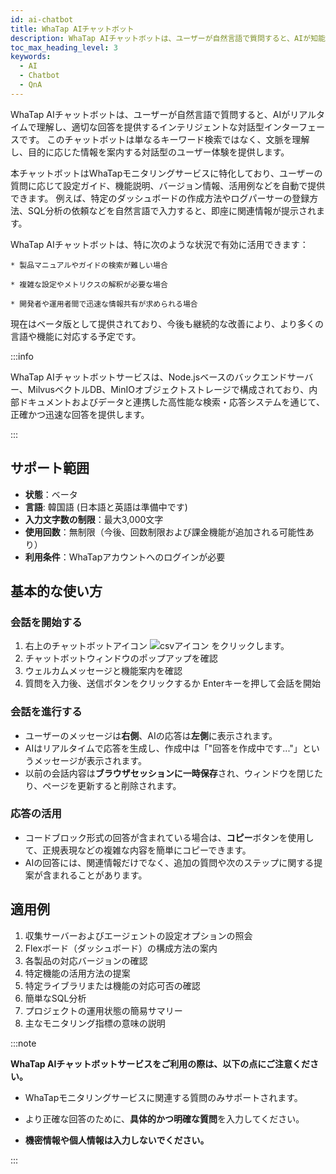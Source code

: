 ```yaml
---
id: ai-chatbot
title: WhaTap AIチャットボット
description: WhaTap AIチャットボットは、ユーザーが自然言語で質問すると、AIが知能的に応答する対話型インターフェースです。
toc_max_heading_level: 3
keywords:
  - AI
  - Chatbot
  - QnA
---
```


WhaTap AIチャットボットは、ユーザーが自然言語で質問すると、AIがリアルタイムで理解し、適切な回答を提供するインテリジェントな対話型インターフェースです。
このチャットボットは単なるキーワード検索ではなく、文脈を理解し、目的に応じた情報を案内する対話型のユーザー体験を提供します。

本チャットボットはWhaTapモニタリングサービスに特化しており、ユーザーの質問に応じて設定ガイド、機能説明、バージョン情報、活用例などを自動で提供できます。 
例えば、特定のダッシュボードの作成方法やログパーサーの登録方法、SQL分析の依頼などを自然言語で入力すると、即座に関連情報が提示されます。

WhaTap AIチャットボットは、特に次のような状況で有効に活用できます：

```
* 製品マニュアルやガイドの検索が難しい場合

* 複雑な設定やメトリクスの解釈が必要な場合

* 開発者や運用者間で迅速な情報共有が求められる場合
```

現在はベータ版として提供されており、今後も継続的な改善により、より多くの言語や機能に対応する予定です。

:::info

WhaTap AIチャットボットサービスは、Node.jsベースのバックエンドサーバー、MilvusベクトルDB、MinIOオブジェクトストレージで構成されており、内部ドキュメントおよびデータと連携した高性能な検索・応答システムを通じて、正確かつ迅速な回答を提供します。

:::

## サポート範囲

- **状態**：ベータ
- **言語**: 韓国語 (日本語と英語は準備中です)
- **入力文字数の制限**：最大3,000文字
- **使用回数**：無制限（今後、回数制限および課金機能が追加される可能性あり）
- **利用条件**：WhaTapアカウントへのログインが必要

## 基本的な使い方

<ImgLang img='ai-chatbot.png' desc='WhaTap AI Chatbot Service' />

### 会話を開始する

1. 右上のチャットボットアイコン ![csvアイコン](/img/ic-ai-chatbot.svg) をクリックします。
2. チャットボットウィンドウのポップアップを確認
3. ウェルカムメッセージと機能案内を確認
4. 質問を入力後、送信ボタンをクリックするか Enterキーを押して会話を開始

### 会話を進行する

- ユーザーのメッセージは**右側**、AIの応答は**左側**に表示されます。
- AIはリアルタイムで応答を生成し、作成中は「"回答を作成中です..."」というメッセージが表示されます。
- 以前の会話内容は**ブラウザセッションに一時保存**され、ウィンドウを閉じたり、ページを更新すると削除されます。

### 応答の活用

- コードブロック形式の回答が含まれている場合は、**コピー**ボタンを使用して、正規表現などの複雑な内容を簡単にコピーできます。
- AIの回答には、関連情報だけでなく、追加の質問や次のステップに関する提案が含まれることがあります。

## 適用例

1. 収集サーバーおよびエージェントの設定オプションの照会
2. Flexボード（ダッシュボード）の構成方法の案内
3. 各製品の対応バージョンの確認
4. 特定機能の活用方法の提案
5. 特定ライブラリまたは機能の対応可否の確認
6. 簡単なSQL分析
7. プロジェクトの運用状態の簡易サマリー
8. 主なモニタリング指標の意味の説明

:::note

**WhaTap AIチャットボットサービスをご利用の際は、以下の点にご注意ください。**

- WhaTapモニタリングサービスに関連する質問のみサポートされます。

- より正確な回答のために、**具体的かつ明確な質問**を入力してください。

- **機密情報や個人情報は入力しないでください。**

:::
